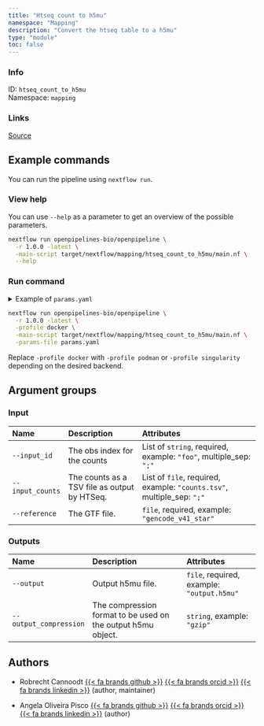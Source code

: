 ```yaml
---
title: "Htseq count to h5mu"
namespace: "Mapping"
description: "Convert the htseq table to a h5mu"
type: "module"
toc: false
---
```


::: {.column-margin}

### Info

ID: `htseq_count_to_h5mu`  
Namespace: `mapping`

### Links
[Source](https://github.com/openpipelines-bio/openpipeline/blob/1.0.0/./src/mapping/htseq_count_to_h5mu){.btn-action .btn-sm .btn-info .btn role="button"}

:::



## Example commands

You can run the pipeline using `nextflow run`.

### View help

You can use `--help` as a parameter to get an overview of the possible parameters.

```bash
nextflow run openpipelines-bio/openpipeline \
  -r 1.0.0 -latest \
  -main-script target/nextflow/mapping/htseq_count_to_h5mu/main.nf \
  --help
```

### Run command

<details>
<summary>Example of `params.yaml`</summary>
```yaml
# Outputs
# output: "$id.$key.output.h5mu"
# output_compression: "gzip"

# Input
input_id: # please fill in - example: ["foo"]
input_counts: # please fill in - example: ["counts.tsv"]
reference: # please fill in - example: "gencode_v41_star"

# Nextflow input-output arguments
publish_dir: # please fill in - example: "output/"
# param_list: "my_params.yaml"
```
</details>

```bash
nextflow run openpipelines-bio/openpipeline \
  -r 1.0.0 -latest \
  -profile docker \
  -main-script target/nextflow/mapping/htseq_count_to_h5mu/main.nf \
  -params-file params.yaml
```

:::{.callout-note}
Replace `-profile docker` with `-profile podman` or `-profile singularity` depending on the desired backend.
:::

## Argument groups

### Input

|Name             |Description                                  |Attributes                                                             |
|:----------------|:--------------------------------------------|:----------------------------------------------------------------------|
|`--input_id`     |The obs index for the counts                 |List of `string`, required, example: `"foo"`, multiple_sep: `";"`      |
|`--input_counts` |The counts as a TSV file as output by HTSeq. |List of `file`, required, example: `"counts.tsv"`, multiple_sep: `";"` |
|`--reference`    |The GTF file.                                |`file`, required, example: `"gencode_v41_star"`                        |


### Outputs

|Name                   |Description                                                  |Attributes                                 |
|:----------------------|:------------------------------------------------------------|:------------------------------------------|
|`--output`             |Output h5mu file.                                            |`file`, required, example: `"output.h5mu"` |
|`--output_compression` |The compression format to be used on the output h5mu object. |`string`, example: `"gzip"`                |

## Authors


  * Robrecht Cannoodt [{{< fa brands github >}}](https://github.com/rcannood) [{{< fa brands orcid >}}](https://orcid.org/0000-0003-3641-729X) [{{< fa brands linkedin >}}](https://linkedin.com/in/robrechtcannoodt) (author, maintainer)

  * Angela Oliveira Pisco [{{< fa brands github >}}](https://github.com/aopisco) [{{< fa brands orcid >}}](https://orcid.org/0000-0003-0142-2355) [{{< fa brands linkedin >}}](https://linkedin.com/in/aopisco) (author)
